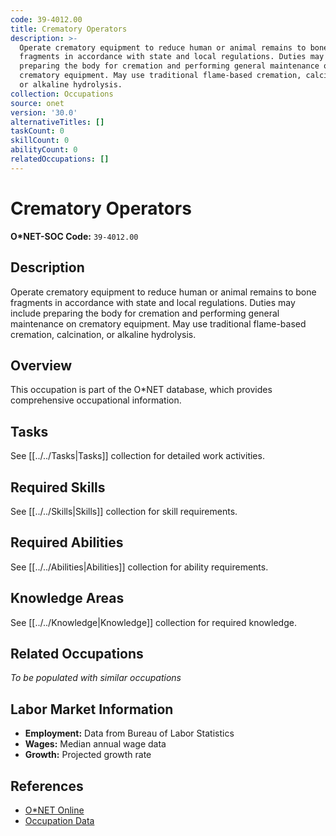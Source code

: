 ```yaml
---
code: 39-4012.00
title: Crematory Operators
description: >-
  Operate crematory equipment to reduce human or animal remains to bone
  fragments in accordance with state and local regulations. Duties may include
  preparing the body for cremation and performing general maintenance on
  crematory equipment. May use traditional flame-based cremation, calcination,
  or alkaline hydrolysis.
collection: Occupations
source: onet
version: '30.0'
alternativeTitles: []
taskCount: 0
skillCount: 0
abilityCount: 0
relatedOccupations: []
---
```

# Crematory Operators

**O*NET-SOC Code:** `39-4012.00`

## Description

Operate crematory equipment to reduce human or animal remains to bone fragments in accordance with state and local regulations. Duties may include preparing the body for cremation and performing general maintenance on crematory equipment. May use traditional flame-based cremation, calcination, or alkaline hydrolysis.

## Overview

This occupation is part of the O*NET database, which provides comprehensive occupational information.

## Tasks

See [[../../Tasks|Tasks]] collection for detailed work activities.

## Required Skills

See [[../../Skills|Skills]] collection for skill requirements.

## Required Abilities

See [[../../Abilities|Abilities]] collection for ability requirements.

## Knowledge Areas

See [[../../Knowledge|Knowledge]] collection for required knowledge.

## Related Occupations

*To be populated with similar occupations*

## Labor Market Information

- **Employment:** Data from Bureau of Labor Statistics
- **Wages:** Median annual wage data
- **Growth:** Projected growth rate

## References

- [O*NET Online](https://www.onetonline.org/link/summary/39-4012.00)
- [Occupation Data](https://www.onetcenter.org/)
